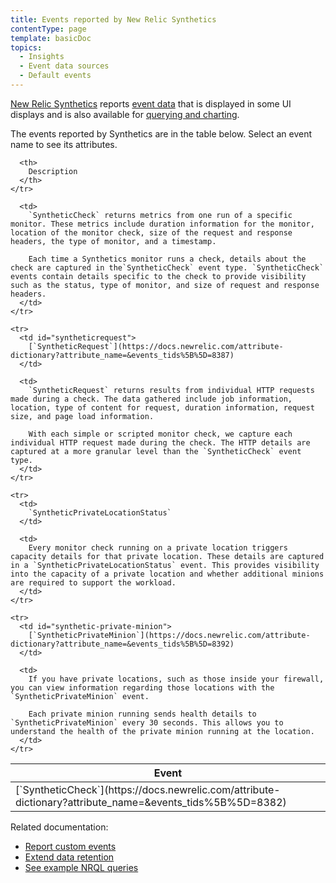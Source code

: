 ```yaml
---
title: Events reported by New Relic Synthetics
contentType: page
template: basicDoc
topics:
  - Insights
  - Event data sources
  - Default events
---
```


[New Relic Synthetics](/docs/synthetics/new-relic-synthetics/getting-started/introduction-new-relic-synthetics) reports [event data](https://docs.newrelic.com/docs/using-new-relic/data/understand-data/new-relic-data-types#event-data) that is displayed in some UI displays and is also available for [querying and charting](https://docs.newrelic.com/docs/using-new-relic/data/understand-data/query-new-relic-data).

The events reported by Synthetics are in the table below. Select an event name to see its attributes.

<Table>
  <thead>
    <tr>
      <th style={{ width: "300px" }}>
        Event
      </th>

      <th>
        Description
      </th>
    </tr>
  </thead>

  <tbody>
    <tr>
      <td id="syntheticcheck-error">
        [`SyntheticCheck`](https://docs.newrelic.com/attribute-dictionary?attribute_name=&events_tids%5B%5D=8382)
      </td>

      <td>
        `SyntheticCheck` returns metrics from one run of a specific monitor. These metrics include duration information for the monitor, location of the monitor check, size of the request and response headers, the type of monitor, and a timestamp.

        Each time a Synthetics monitor runs a check, details about the check are captured in the`SyntheticCheck` event type. `SyntheticCheck` events contain details specific to the check to provide visibility such as the status, type of monitor, and size of request and response headers.
      </td>
    </tr>

    <tr>
      <td id="syntheticrequest">
        [`SyntheticRequest`](https://docs.newrelic.com/attribute-dictionary?attribute_name=&events_tids%5B%5D=8387)
      </td>

      <td>
        `SyntheticRequest` returns results from individual HTTP requests made during a check. The data gathered include job information, location, type of content for request, duration information, request size, and page load information.

        With each simple or scripted monitor check, we capture each individual HTTP request made during the check. The HTTP details are captured at a more granular level than the `SyntheticCheck` event type.
      </td>
    </tr>

    <tr>
      <td>
        `SyntheticPrivateLocationStatus`
      </td>

      <td>
        Every monitor check running on a private location triggers capacity details for that private location. These details are captured in a `SyntheticPrivateLocationStatus` event. This provides visibility into the capacity of a private location and whether additional minions are required to support the workload.
      </td>
    </tr>

    <tr>
      <td id="synthetic-private-minion">
        [`SyntheticPrivateMinion`](https://docs.newrelic.com/attribute-dictionary?attribute_name=&events_tids%5B%5D=8392)
      </td>

      <td>
        If you have private locations, such as those inside your firewall, you can view information regarding those locations with the `SyntheticPrivateMinion` event.

        Each private minion running sends health details to `SyntheticPrivateMinion` every 30 seconds. This allows you to understand the health of the private minion running at the location.
      </td>
    </tr>
  </tbody>
</Table>

Related documentation:

* [Report custom events](https://docs.newrelic.com/docs/insights/insights-data-sources/custom-data/report-custom-event-data)
* [Extend data retention](https://docs.newrelic.com/docs/insights/use-insights-ui/manage-account-data/extend-event-data-retention)
* [See example NRQL queries](https://docs.newrelic.com/docs/query-data/nrql-new-relic-query-language/nrql-query-tutorials)
